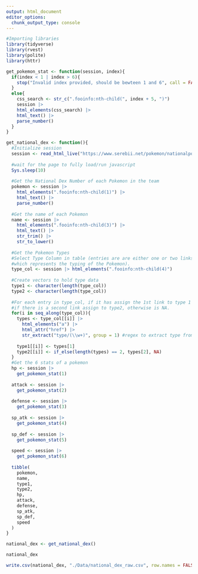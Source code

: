 ```yaml
---
output: html_document
editor_options: 
  chunk_output_type: console
---
```

```r
#Importing libraries
library(tidyverse)
library(rvest)
library(polite)
library(httr)
```

```r
get_pokemon_stat <- function(session, index){
  if(index < 1 | index > 6){
    stop("Invalid index provided, should be bewteen 1 and 6", call = FALSE)
  }
  else{
    css_search <- str_c(".fooinfo:nth-child(", index + 5, ")")
    session |> 
    html_elements(css_search) |> 
    html_text() |> 
    parse_number()
  }
}
```

```r
get_national_dex <- function(){
  #Initialize session
  session <- read_html_live("https://www.serebii.net/pokemon/nationalpokedex.shtml")
  
  #wait for the page to fully load/run javascript
  Sys.sleep(10)
  
  #Get the National Dex Number of each Pokemon in the team
  pokemon <- session |> 
    html_elements(".fooinfo:nth-child(1)") |> 
    html_text() |> 
    parse_number()
  
  #Get the name of each Pokemon   
  name <- session |> 
    html_elements(".fooinfo:nth-child(3)") |> 
    html_text() |>
    str_trim() |> 
    str_to_lower()
  
  #Get the Pokemon Types
  #Select Type Column in table (entries are are either one or two links which 
  #which represents the typing of the Pokemon).
  type_col <- session |> html_elements(".fooinfo:nth-child(4)")
  
  #Create vectors to hold type data
  type1 <- character(length(type_col))
  type2 <- character(length(type_col))
  
  #For each entry in type_col, if it has assign the 1st link to type 1
  #if there is a second link assign to type2, otherwise is NA.
  for(i in seq_along(type_col)){
    types <- type_col[[i]] |> 
      html_elements("a") |> 
      html_attr("href") |> 
      str_extract("type/(\\w+)", group = 1) #regex to extract type from link
    
    type1[[i]] <- types[1]
    type2[[i]] <- if_else(length(types) == 2, types[2], NA)
  }
  #Get the 6 stats of a pokemon
  hp <- session |> 
    get_pokemon_stat(1)
    
  attack <- session |> 
    get_pokemon_stat(2)
    
  defense <- session |> 
    get_pokemon_stat(3)
  
  sp_atk <- session |> 
    get_pokemon_stat(4)
    
  sp_def <- session |> 
    get_pokemon_stat(5)
    
  speed <- session |> 
    get_pokemon_stat(6)
  
  tibble(
    pokemon,
    name, 
    type1,
    type2,
    hp,
    attack,
    defense,
    sp_atk,
    sp_def,
    speed
  )
}
```


```r
national_dex <- get_national_dex()

national_dex

write.csv(national_dex, "./Data/national_dex_raw.csv", row.names = FALSE)
```

